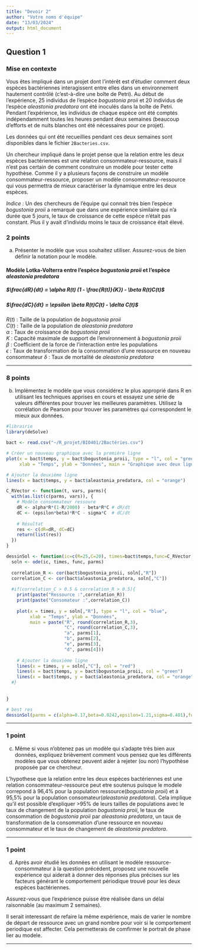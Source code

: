 ```yaml
---
title: "Devoir 2"
author: "Votre noms d'équipe"
date: "13/03/2024"
output: html_document
---
```


## Question 1 
### Mise en contexte

Vous êtes impliqué dans un projet dont l'intérêt est d'étudier comment deux espèces bactériennes interagissent entre elles dans un environnement hautement contrôlé (c'est-à-dire une boîte de Petri). Au début de l'expérience, 25 individus de l'espèce *bogustonia proii* et 20 individus de l'espèce *aleastonia predatora* ont été inoculés dans la boîte de Petri. Pendant l'expérience, les individus de chaque espèce ont été comptés indépendamment toutes les heures pendant deux semaines (beaucoup d'efforts et de nuits blanches ont été nécessaires pour ce projet).  

Les données qui ont été recueillies pendant ces deux semaines sont disponibles dans le fichier `2Bacteries.csv`.

Un chercheur impliqué dans le projet pense que la relation entre les deux espèces bactériennes est une relation consommateur-ressource, mais il n'est pas certain de comment construire un modèle pour tester cette hypothèse. Comme il y a plusieurs façons de construire un modèle consommateur-ressource, proposer un modèle consommateur-ressource qui vous permettra de mieux caractériser la dynamique entre les deux espèces. 

*Indice :* Un des chercheurs de l'équipe qui connait très bien l'espèce *bogustonia proii* a remarqué que dans une expérience similaire qui n'a durée que 5 jours, le taux de croissance de cette espèce n'était pas constant. Plus il y avait d'individu moins le taux de croissance était élevé.

### 2 points

a) Présenter le modèle que vous souhaitez utiliser. Assurez-vous de bien définir la notation pour le modèle.

#### Modèle Lotka-Volterra entre l'espèce *bogustonia proii* et l'espèce *aleastonia predatora*  
##### $\frac{dR}{dt} = \alpha R(t) (1 - \frac{R(t)}{K}) - \beta R(t)C(t)$  
##### $\frac{dC}{dt} = \epsilon \beta R(t)C(t) - \delta C(t)$  
$R(t)$ : Taille de la population de *bogustonia proii*  
$C(t)$ : Taille de la population de *aleastonia predatora*  
$\alpha$ : Taux de croissance de *bogustonia proii*  
$K$  : Capacité maximale de support de l'environnement à *bogustonia proii*  
$\beta$ : Coefficient de la force de l'interaction entre les populations  
$\epsilon$ : Taux de transformation de la consommation d'une ressource en nouveau consommateur
$\delta$ : Taux de mortalité de *aleastonia predatora*

***

### 8 points

b) Implémentez le modèle que vous considérez le plus approprié dans R en utilisant les techniques apprises en cours et essayez une série de valeurs différentes pour trouver les meilleures paramètres. Utilisez la corrélation de Pearson pour trouver les paramètres qui correspondent le mieux aux données.

```r
#librairie
library(deSolve)

bact <- read.csv("~/R_projet/BIO401/2Bactéries.csv")

# Créer un nouveau graphique avec la première ligne
plot(x = bact$temps, y = bact$bogustonia_proii, type = "l", col = "green", 
     xlab = "Temps", ylab = "Données", main = "Graphique avec deux lignes")

# Ajouter la deuxième ligne
lines(x = bact$temps, y = bact$aleastonia_predatora, col = "orange")

C_RVector <- function(t, vars, parms){
  with(as.list(c(parms, vars)), {
    # Modèle consommateur ressoure
    dR <- alpha*R*(1-R/2000) - beta*R*C # dR/dt
    dC <- (epsilon*beta)*R*C - sigma*C  # dC/dt
    
    # Résultat
    res <- c(dR=dR, dC=dC)
    return(list(res))
  })
}

dessinSol <- function(ic=c(R=25,C=20), times=bact$temps,func=C_RVector, parms=c(alpha=0.4,beta=0.2,epsilon=1,sigma=0.91)) {
  soln <- ode(ic, times, func, parms)
  
  correlation_R <- cor(bact$bogustonia_proii, soln[,"R"])
  correlation_C <- cor(bact$aleastonia_predatora, soln[,"C"])
  
  #if(correlation_C > 0.5 & correlation_R > 0.5){
    print(paste("Ressource :",correlation_R))
    print(paste("Consomateur :",correlation_C))
    
    plot(x = times, y = soln[,"R"], type = "l", col = "blue", 
         xlab = "Temps", ylab = "Données", 
         main = paste("R", round(correlation_R,3),
                      "C", round(correlation_C,3),
                      "a", parms[1],
                      "b", parms[2],
                      "e", parms[3],
                      "d", parms[4]))
    
    # Ajouter la deuxième ligne
    lines(x = times, y = soln[,"C"], col = "red")
    lines(x = bact$temps, y = bact$bogustonia_proii, col = "green")
    lines(x = bact$temps, y = bact$aleastonia_predatora, col = "orange")
  #}
  
  
}

# best res
dessinSol(parms = c(alpha=0.17,beta=0.0242,epsilon=1.21,sigma=0.401),func = C_RVector)

```


***

### 1 point

c) Même si vous n'obtenez pas un modèle qui s'adapte très bien aux données, expliquez brièvement comment vous pensez que les différents modèles que vous obtenez peuvent aider à rejeter (ou non) l'hypothèse proposée par ce chercheur.

L'hypothese que la relation entre les deux espèces bactériennes est une relation consommateur-ressource peut etre soutenus puisque le modele correpond à 96,4% pour la population ressource(*bogustonia proii*) et à 95,5% pour la population consomateur(*aleastonia predatora*). Cela implique qu'il est possible d'expliquer >95% de leurs tailles de populations avec le taux de changement de la population *bogustonia proii*, le taux de consommation de *bogustonia proii* par *aleastonia predatora*, un taux de transformation de la consommation d'une ressource en nouveau consommateur et le taux de changement de *aleastonia predatora*.

***

### 1 point

d) Après avoir étudié les données en utilisant le modèle ressource-consommateur à la question précédent, proposez une nouvelle expérience qui aiderait à donner des réponses plus précises sur les facteurs générant le comportement périodique trouvé pour les deux espèces bactériennes.

Assurez-vous que l'expérience puisse être réalisée dans un délai raisonnable (au maximum 2 semaines).

Il serait interessant de refaire la même expérience, mais de varier le nombre de départ de ressource avec un grand nombre pour voir si le comportement periodique est affecter. Cela permetterais de comfirmer le portrait de phase lier au modele. 

***